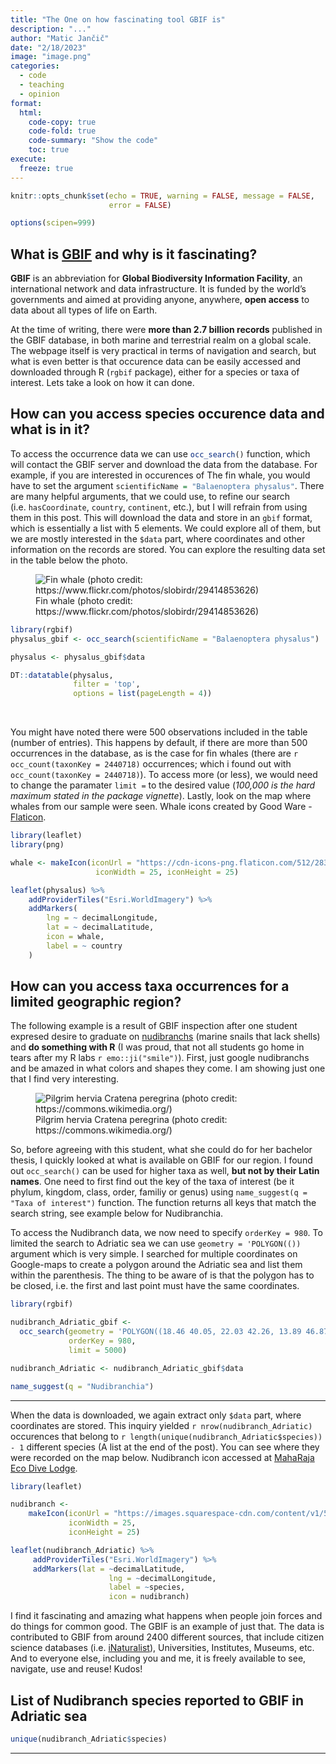 ```yaml
---
title: "The One on how fascinating tool GBIF is"
description: "..."
author: "Matic Jančič"
date: "2/18/2023"
image: "image.png"
categories:
  - code
  - teaching
  - opinion
format:
  html:
    code-copy: true
    code-fold: true
    code-summary: "Show the code"
    toc: true
execute:
  freeze: true 
---
```


```r
knitr::opts_chunk$set(echo = TRUE, warning = FALSE, message = FALSE, 
                      error = FALSE)

options(scipen=999)
```

## What is [GBIF](https://www.gbif.org/) and why is it fascinating?

**GBIF** is an abbreviation for **Global Biodiversity Information Facility**, an international network and data infrastructure. It is funded by the world's governments and aimed at providing anyone, anywhere, **open access** to data about all types of life on Earth. 

At the time of writing, there were **more than 2.7 billion records** published in the GBIF database, in both marine and terrestrial realm on a global scale. The webpage itself is very practical in terms of navigation and search, but what is even better is that occurence data can be easily accessed and downloaded through R (`rgbif`{.R} package), either for a species or taxa of interest. Lets take a look on how it can done.

## How can you access species occurence data and what is in it?

To access the occurrence data we can use `occ_search()`{.R} function, which will contact the GBIF server and download the data from the database. For example, if you are interested in occurences of The fin whale, you would have to set the argument `scientificName = "Balaenoptera physalus"`{.R}. There are many helpful arguments, that we could use, to refine our search (i.e. `hasCoordinate`, `country`, `continent`, etc.), but I will refrain from using them in this post. This will download the data and store in an `gbif` format, which is essentially a list with 5 elements. We could explore all of them, but we are mostly interested in the `$data` part, where coordinates and other information on the records are stored. You can explore the resulting data set in the table below the photo. 

![Fin whale (photo credit: https://www.flickr.com/photos/slobirdr/29414853626)](fin whale.jpg)


```r
library(rgbif)
physalus_gbif <- occ_search(scientificName = "Balaenoptera physalus")

physalus <- physalus_gbif$data 


```

```r
DT::datatable(physalus,
              filter = 'top',
              options = list(pageLength = 4))
```

<br>

You might have noted there were 500 observations included in the table (number of entries). This happens by default, if there are more than 500 occurrences in the database, as is the case for fin whales (there are `r occ_count(taxonKey = 2440718)` occurrences; which i found out with `occ_count(taxonKey = 2440718)`). To access more (or less), we would need to change the paramater `limit =` to the desired value (*100,000 is the hard maximum stated in the package vignette*). Lastly, look on the map where whales from our sample were seen. Whale icons created by Good Ware - [Flaticon](https://www.flaticon.com/free-icons/whale).

```r
library(leaflet)
library(png)

whale <- makeIcon(iconUrl = "https://cdn-icons-png.flaticon.com/512/2834/2834539.png",
                   iconWidth = 25, iconHeight = 25)

leaflet(physalus) %>%
    addProviderTiles("Esri.WorldImagery") %>%
    addMarkers(
        lng = ~ decimalLongitude,
        lat = ~ decimalLatitude,
        icon = whale,
        label = ~ country
    )
```


## How can you access taxa occurrences for a limited geographic region? 

The following example is a result of GBIF inspection after one student expresed desire to graduate on [nudibranchs](https://biologydictionary.net/nudibranch/) (marine snails that lack shells) and **do something with R** (I was proud, that not all students go home in tears after my R labs `r emo::ji("smile")`). First, just google nudibranchs and be amazed in what colors and shapes they come. I am showing just one that I find very interesting.  

![Pilgrim hervia Cratena peregrina (photo credit: https://commons.wikimedia.org/)](Cratena_peregrina.jpg)

So, before agreeing with this student, what she could do for her bachelor thesis, I quickly looked at what is available on GBIF for our region. I found out `occ_search()` can be used for higher taxa as well, **but not by their Latin names**. One need to first find out the key of the taxa of interest (be it phylum, kingdom, class, order, familiy or genus) using `name_suggest(q = "Taxa of interest")` function. The function returns all keys that match the search string, see example below for Nudibranchia. 

To access the Nudibranch data, we now need to specify `orderKey = 980`. To limited the search to Adriatic sea we can use `geometry = 'POLYGON(())` argument which is very simple. I searched for multiple coordinates on Google-maps to create a polygon around the Adriatic sea and list them within the parenthesis. The thing to be aware of is that the polygon has to be closed, i.e. the first and last point must have the same coordinates. 


```r
library(rgbif)

nudibranch_Adriatic_gbif <- 
  occ_search(geometry = 'POLYGON((18.46 40.05, 22.03 42.26, 13.89 46.87, 8.68 46.36, 18.46 40.05))',
             orderKey = 980,
             limit = 5000)

nudibranch_Adriatic <- nudibranch_Adriatic_gbif$data

name_suggest(q = "Nudibranchia")

```

---

When the data is downloaded, we again extract only `$data` part, where coordinates are stored. This inquiry yielded `r nrow(nudibranch_Adriatic)` occurences that belong to `r length(unique(nudibranch_Adriatic$species)) - 1` different species (A list at the end of the post). You can see where they were recorded on the map below. Nudibranch icon accessed at [MahaRaja Eco Dive Lodge](https://www.maharajaecodivelodge.com/gallery-icons/).


```r
library(leaflet)

nudibranch <-
    makeIcon(iconUrl = "https://images.squarespace-cdn.com/content/v1/5a55df2e9f8dce980ddb50ea/1515818936193-QIFQGV59CKSO9ZFX4GAD/Icon-09.png?format=750w",
             iconWidth = 25,
             iconHeight = 25)

leaflet(nudibranch_Adriatic) %>% 
     addProviderTiles("Esri.WorldImagery") %>% 
     addMarkers(lat = ~decimalLatitude,
                      lng = ~decimalLongitude,
                      label = ~species,
                      icon = nudibranch)


```

I find it fascinating and amazing what happens when people join forces and do things for common good. The GBIF is an example of just that. The data is contributed to GBIF from around 2400 different sources, that include citizen science databases (i.e. [iNaturalist](https://www.inaturalist.org/)), Universities, Institutes, Museums, etc. And to everyone else, including you and me, it is freely available to see, navigate, use and reuse! Kudos!

## List of Nudibranch species reported to GBIF in Adriatic sea

```r
unique(nudibranch_Adriatic$species)

```

---

<br>


